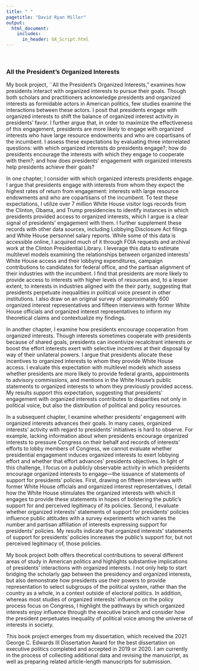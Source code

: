```yaml
---
title: " "
pagetitle: "David Ryan Miller"
output:
  html_document:
    includes:
      in_header: GA_Script.html
---
```


&nbsp;  

### All the President's Organized Interests

My book project, ``All the President's Organized Interests," examines how presidents interact with organized interests to pursue their goals.  Though both scholars and practitioners acknowledge presidents and organized interests as formidable actors in American politics, few studies examine the interactions between these actors.  I posit that presidents engage with organized interests to shift the balance of organized interest activity in presidents' favor.  I further argue that, in order to maximize the effectiveness of this engagement, presidents are more likely to engage with organized interests who have large resource endowments and who are copartisans of the incumbent.  I assess these expectations by evaluating three interrelated questions: with which organized interests do presidents engage?; how do presidents encourage the interests with which they engage to cooperate with them?; and how does presidents' engagement with organized interests help presidents achieve their goals?

In one chapter, I consider with which organized interests presidents engage.  I argue that presidents engage with interests from whom they expect the highest rates of return from engagement: interests with large resource endowments and who are copartisans of the incumbent.  To test these expectations, I utilize over 7 million White House visitor logs records from the Clinton, Obama, and Trump presidencies to identify instances in which presidents provided access to organized interests, which I argue is a clear signal of presidents' engagement with them.  I further supplement these records with other data sources, including Lobbying Disclosure Act filings and White House personnel salary reports.  While some of this data is accessible online, I acquired much of it through FOIA requests and archival work at the Clinton Presidential Library.  I leverage this data to estimate multilevel models examining the relationships between organized interests' White House access and their lobbying expenditures, campaign contributions to candidates for federal office, and the partisan alignment of their industries with the incumbent.  I find that presidents are more likely to provide access to interests with higher levels of resources and, to a lesser extent, to interests in industries aligned with the their party, suggesting that presidents perpetuate inequalities in political voice present in other institutions.  I also draw on an original survey of approximately 600 organized interest representatives and fifteen interviews with former White House officials and organized interest representatives to inform my theoretical claims and contextualize my findings.

In another chapter, I examine how presidents encourage cooperation from organized interests.  Though interests sometimes cooperate with presidents because of shared goals, presidents can incentivize recalcitrant interests or boost the effort interests exert with selective incentives at their disposal by way of their unilateral powers.  I argue that presidents allocate these incentives to organized interests to whom they provide White House access.  I evaluate this expectation with multilevel models which assess whether presidents are more likely to provide federal grants, appointments to advisory commissions, and mentions in the White House's public statements to organized interests to whom they previously provided access.  My results support this expectation, suggesting that presidents' engagement with organized interests contributes to disparities not only in political voice, but also the distribution of political and policy resources.

In a subsequent chapter, I examine whether presidents' engagement with organized interests advances their goals.  In many cases, organized interests' activity with regard to presidents' initiatives is hard to observe.  For example, lacking information about when presidents encourage organized interests to pressure Congress on their behalf and records of interests' efforts to lobby members of Congress, we cannot evaluate whether presidential engagement induces organized interests to exert lobbying effort and whether that effort advances' presidents objectives.  In light of this challenge, I focus on a publicly observable activity in which presidents encourage organized interests to engage—the issuance of statements of support for presidents' policies.  First, drawing on fifteen interviews with former White House officials and organized interest representatives, I detail how the White House stimulates the organized interests with which it engages to provide these statements in hopes of bolstering the public's support for and perceived legitimacy of its policies.  Second, I evaluate whether organized interests' statements of support for presidents' policies influence public attitudes with a survey experiments which varies the number and partisan affiliation of interests expressing support for presidents' policies.  My results indicate that organized interests' statements of support for presidents' policies increases the public's support for, but not perceived legitimacy of, those policies.

My book project both offers theoretical contributions to several different areas of study in American politics and highlights substantive implications of presidents' interactions with organized interests.  I not only help to start bridging the scholarly gap between the presidency and organized interests, but also demonstrate how presidents use their powers to provide representation to select subgroups of the political system, rather than the country as a whole, in a context outside of electoral politics.  In addition, whereas most studies of organized interests' influence on the policy process focus on Congress, I highlight the pathways by which organized interests enjoy influence through the executive branch and consider how the president perpetuates inequality of political voice among the universe of interests in society.  

This book project emerges from my dissertation, which received the 2021 George C. Edwards III Dissertation Award for the best dissertation on executive politics completed and accepted in 2019 or 2020.  I am currently in the process of collecting additional data and revising the manuscript, as well as preparing related article-length manuscripts for submission.